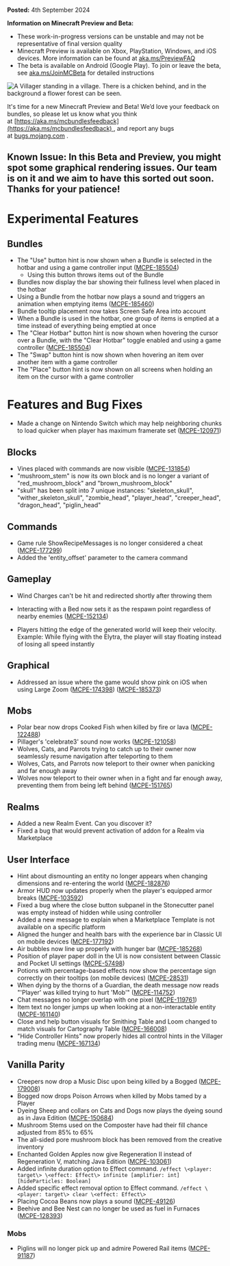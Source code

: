 **Posted:** 4th September 2024

**Information on Minecraft Preview and Beta:**

-   These work-in-progress versions can be unstable and may not be representative of final version quality
-   Minecraft Preview is available on Xbox, PlayStation, Windows, and iOS devices. More information can be found at [aka.ms/PreviewFAQ](https://aka.ms/PreviewFAQ)
-   The beta is available on Android (Google Play). To join or leave the beta, see [aka.ms/JoinMCBeta](https://aka.ms/JoinMCBeta) for detailed instructions

![A Villager standing in a village. There is a chicken behind, and in the background a flower forest can be seen.](https://feedback.minecraft.net/hc/article_attachments/29937458426637)

It's time for a new Minecraft Preview and Beta! We’d love your feedback on bundles, so please let us know what you think at [https://aka.ms/mcbundlesfeedback](https://aka.ms/mcbundlesfeedback) , and report any bugs at [bugs.mojang.com](http://bugs.mojang.com/) .

## **Known Issue:** In this Beta and Preview, you might spot some graphical rendering issues. Our team is on it and we aim to have this sorted out soon. Thanks for your patience!

# Experimental Features

## Bundles

-   The "Use" button hint is now shown when a Bundle is selected in the hotbar and using a game controller input ([MCPE-185504](https://bugs.mojang.com/browse/MCPE-185504))
    -   Using this button throws items out of the Bundle
-   Bundles now display the bar showing their fullness level when placed in the hotbar
-   Using a Bundle from the hotbar now plays a sound and triggers an animation when emptying items ([MCPE-185460](https://bugs.mojang.com/browse/MCPE-185460))
-   Bundle tooltip placement now takes Screen Safe Area into account 
-   When a Bundle is used in the hotbar, one group of items is emptied at a time instead of everything being emptied at once
-   The "Clear Hotbar" button hint is now shown when hovering the cursor over a Bundle, with the "Clear Hotbar" toggle enabled and using a game controller ([MCPE-185504](https://bugs.mojang.com/browse/MCPE-185504))
-   The "Swap" button hint is now shown when hovering an item over another item with a game controller
-   The "Place" button hint is now shown on all screens when holding an item on the cursor with a game controller

# Features and Bug Fixes

-   Made a change on Nintendo Switch which may help neighboring chunks to load quicker when player has maximum framerate set ([MCPE-120971](https://bugs.mojang.com/browse/MCPE-120971))

## Blocks

-   Vines placed with commands are now visible ([MCPE-131854](https://bugs.mojang.com/browse/MCPE-131854))
-   "mushroom\_stem" is now its own block and is no longer a variant of "red\_mushroom\_block" and "brown\_mushroom\_block" 
-   "skull" has been split into 7 unique instances: "skeleton\_skull", "wither\_skeleton\_skull", "zombie\_head", "player\_head", "creeper\_head", "dragon\_head", "piglin\_head"

## Commands

-   Game rule ShowRecipeMessages is no longer considered a cheat ([MCPE-177299](https://bugs.mojang.com/browse/MCPE-177299)) 
-   Added the 'entity\_offset' parameter to the camera command

## Gameplay

-   Wind Charges can't be hit and redirected shortly after throwing them 
    
-   Interacting with a Bed now sets it as the respawn point regardless of nearby enemies ([MCPE-152134](https://bugs.mojang.com/browse/MCPE-152134))
    
-   Players hitting the edge of the generated world will keep their velocity. Example: While flying with the Elytra, the player will stay floating instead of losing all speed instantly

## Graphical

-   Addressed an issue where the game would show pink on iOS when using Large Zoom ([MCPE-174398](https://bugs.mojang.com/browse/MCPE-174398)) ([MCPE-185373](https://bugs.mojang.com/browse/MCPE-185373))

## Mobs

-   Polar bear now drops Cooked Fish when killed by fire or lava ([MCPE-122488](https://bugs.mojang.com/browse/MCPE-122488))
-   Pillager's 'celebrate3' sound now works ([MCPE-121058](https://bugs.mojang.com/browse/MCPE-121058))
-   Wolves, Cats, and Parrots trying to catch up to their owner now seamlessly resume navigation after teleporting to them
-   Wolves, Cats, and Parrots now teleport to their owner when panicking and far enough away
-   Wolves now teleport to their owner when in a fight and far enough away, preventing them from being left behind ([MCPE-151765](https://bugs.mojang.com/browse/MCPE-151765))

## Realms

-   Added a new Realm Event. Can you discover it?
-   Fixed a bug that would prevent activation of addon for a Realm via Marketplace

## User Interface

-   Hint about dismounting an entity no longer appears when changing dimensions and re-entering the world ([MCPE-182876](https://bugs.mojang.com/browse/MCPE-182876))
-   Armor HUD now updates properly when the player's equipped armor breaks ([MCPE-103592](https://bugs.mojang.com/browse/MCPE-103592)) 
-   Fixed a bug where the close button subpanel in the Stonecutter panel was empty instead of hidden while using controller
-   Added a new message to explain when a Marketplace Template is not available on a specific platform
-   Aligned the hunger and health bars with the experience bar in Classic UI on mobile devices ([MCPE-177192](https://bugs.mojang.com/browse/MCPE-177192))
-   Air bubbles now line up properly with hunger bar ([MCPE-185268](https://bugs.mojang.com/browse/MCPE-185268))
-   Position of player paper doll in the UI is now consistent between Classic and Pocket UI settings ([MCPE-57498](https://bugs.mojang.com/browse/MCPE-57498))
-   Potions with percentage-based effects now show the percentage sign correctly on their tooltips (on mobile devices) ([MCPE-28531](https://bugs.mojang.com/browse/MCPE-28531))
-   When dying by the thorns of a Guardian, the death message now reads "'Player' was killed trying to hurt 'Mob'" ([MCPE-114752](https://bugs.mojang.com/browse/MCPE-114752))
-   Chat messages no longer overlap with one pixel ([MCPE-119761](https://bugs.mojang.com/browse/MCPE-119761))
-   Item text no longer jumps up when looking at a non-interactable entity ([MCPE-161140](https://bugs.mojang.com/browse/MCPE-161140)) 
-   Close and help button visuals for Smithing Table and Loom changed to match visuals for Cartography Table ([MCPE-166008](https://bugs.mojang.com/browse/MCPE-166008))
-   "Hide Controller Hints" now properly hides all control hints in the Villager trading menu ([MCPE-167134](https://bugs.mojang.com/browse/MCPE-167134))

## Vanilla Parity

-   Creepers now drop a Music Disc upon being killed by a Bogged ([MCPE-179008](https://bugs.mojang.com/browse/MCPE-179008))
-   Bogged now drops Poison Arrows when killed by Mobs tamed by a Player
-   Dyeing Sheep and collars on Cats and Dogs now plays the dyeing sound as in Java Edition ([MCPE-150684](https://bugs.mojang.com/browse/MCPE-150684))
-   Mushroom Stems used on the Composter have had their fill chance adjusted from 85% to 65% 
-   The all-sided pore mushroom block has been removed from the creative inventory
-   Enchanted Golden Apples now give Regeneration II instead of Regeneration V, matching Java Edition ([MCPE-103061](https://bugs.mojang.com/browse/MCPE-103061))
-   Added infinite duration option to Effect command. `/effect \<player: target\> \<effect: Effect\> infinite [amplifier: int] [hideParticles: Boolean]`
-   Added specific effect removal option to Effect command. `/effect \<player: target\> clear \<effect: Effect\>`
-   Placing Cocoa Beans now plays a sound ([MCPE-49126](https://bugs.mojang.com/browse/MCPE-49126))
-   Beehive and Bee Nest can no longer be used as fuel in Furnaces ([MCPE-128393](https://bugs.mojang.com/browse/MCPE-128393)) 

### Mobs

-   Piglins will no longer pick up and admire Powered Rail items ([MCPE-91187](https://bugs.mojang.com/browse/MCPE-91187)) 

